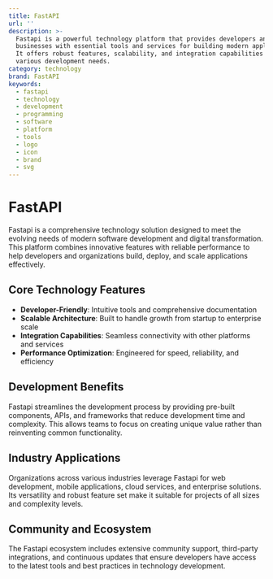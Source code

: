 ```yaml
---
title: FastAPI
url: ''
description: >-
  Fastapi is a powerful technology platform that provides developers and
  businesses with essential tools and services for building modern applications.
  It offers robust features, scalability, and integration capabilities for
  various development needs.
category: technology
brand: FastAPI
keywords:
  - fastapi
  - technology
  - development
  - programming
  - software
  - platform
  - tools
  - logo
  - icon
  - brand
  - svg
---
```


# FastAPI

Fastapi is a comprehensive technology solution designed to meet the evolving needs of modern software development and digital transformation. This platform combines innovative features with reliable performance to help developers and organizations build, deploy, and scale applications effectively.

## Core Technology Features

- **Developer-Friendly**: Intuitive tools and comprehensive documentation
- **Scalable Architecture**: Built to handle growth from startup to enterprise scale
- **Integration Capabilities**: Seamless connectivity with other platforms and services
- **Performance Optimization**: Engineered for speed, reliability, and efficiency

## Development Benefits

Fastapi streamlines the development process by providing pre-built components, APIs, and frameworks that reduce development time and complexity. This allows teams to focus on creating unique value rather than reinventing common functionality.

## Industry Applications

Organizations across various industries leverage Fastapi for web development, mobile applications, cloud services, and enterprise solutions. Its versatility and robust feature set make it suitable for projects of all sizes and complexity levels.

## Community and Ecosystem

The Fastapi ecosystem includes extensive community support, third-party integrations, and continuous updates that ensure developers have access to the latest tools and best practices in technology development.
